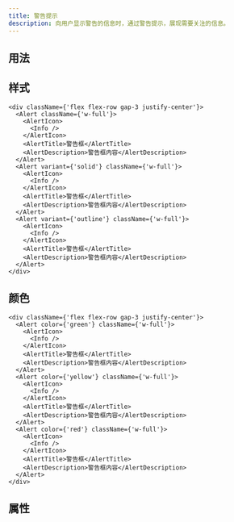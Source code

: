 ```yaml
---
title: 警告提示
description: 向用户显示警告的信息时，通过警告提示，展现需要关注的信息。
---
```


## 用法

<Showcase componentName="Alert" />

## 样式

```tsx preview editable
<div className={'flex flex-row gap-3 justify-center'}>
  <Alert className={'w-full'}>
    <AlertIcon>
      <Info />
    </AlertIcon>
    <AlertTitle>警告框</AlertTitle>
    <AlertDescription>警告框内容</AlertDescription>
  </Alert>
  <Alert variant={'solid'} className={'w-full'}>
    <AlertIcon>
      <Info />
    </AlertIcon>
    <AlertTitle>警告框</AlertTitle>
    <AlertDescription>警告框内容</AlertDescription>
  </Alert>
  <Alert variant={'outline'} className={'w-full'}>
    <AlertIcon>
      <Info />
    </AlertIcon>
    <AlertTitle>警告框</AlertTitle>
    <AlertDescription>警告框内容</AlertDescription>
  </Alert>
</div>
```

## 颜色

```tsx preview editable
<div className={'flex flex-row gap-3 justify-center'}>
  <Alert color={'green'} className={'w-full'}>
    <AlertIcon>
      <Info />
    </AlertIcon>
    <AlertTitle>警告框</AlertTitle>
    <AlertDescription>警告框内容</AlertDescription>
  </Alert>
  <Alert color={'yellow'} className={'w-full'}>
    <AlertIcon>
      <Info />
    </AlertIcon>
    <AlertTitle>警告框</AlertTitle>
    <AlertDescription>警告框内容</AlertDescription>
  </Alert>
  <Alert color={'red'} className={'w-full'}>
    <AlertIcon>
      <Info />
    </AlertIcon>
    <AlertTitle>警告框</AlertTitle>
    <AlertDescription>警告框内容</AlertDescription>
  </Alert>
</div>
```

## 属性

<PropsTable componentName="Alert" />
